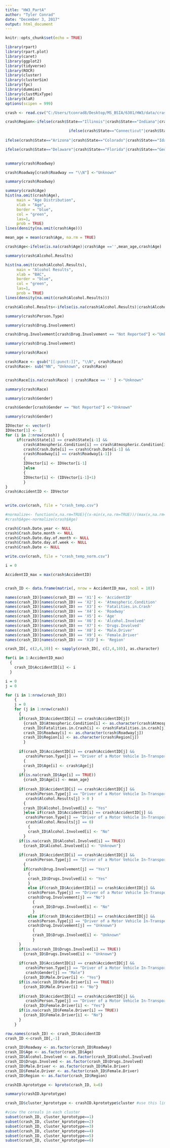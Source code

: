 ```yaml
---
title: "HW3_PartA"
author: "Tyler Conrad"
date: "December 3, 2017"
output: html_document
---
```


```r
knitr::opts_chunk$set(echo = TRUE)
```


```r
library(rpart)
library(rpart.plot)
library(caret)
library(ggplot2)
library(tidyverse)
library(ROCR)
library(cluster)
library(clusterSim)
library(fpc)
library(dummies)
library(clustMixType)
library(klaR)
options(scipen = 999)
```

```r
crash <- read.csv("C:/Users/tconrad8/Desktop/MS_BSIA/6301/HW3/data/crash.csv")
```

```r
crash$Region<-ifelse(crash$State=="Illinois"|crash$State=="Indiana"|crash$State=="Michigan"|crash$State=="Ohio"|crash$State=="Wisconsin"|crash$State=="Iowa"|crash$State=="Kansas"|crash$State=="Minnesota"|crash$State=="Missouri"|crash$State=="Nebraska"|crash$State=="North Dakota"|crash$State=="South Dakota","Midwest",

                            ifelse(crash$State=="Connecticut"|crash$State=="Maine"|crash$State=="Massachusetts"|crash$State=="New Hampshire"| crash$State=="Rhode Island"|crash$State=="Vermont"| crash$State=="New Jersey"|crash$State=="New York"| crash$State=="Pennsylvania", "Northeast",
       
ifelse(crash$State=="Arizona"|crash$State=="Colorado"|crash$State=="Idaho"|crash$State=="Montana"|crash$State=="Nevada"|crash$State=="New Mexico"|crash$State=="Utah"|crash$State=="Wyoming"|crash$State=="Alaska"|crash$State=="California"|crash$State=="Hawaii"|crash$State=="Oregon"|crash$State=="Washington","West",

ifelse(crash$State=="Delaware"|crash$State=="Florida"|crash$State=="Georgia isntal"|crash$State=="Maryland"|crash$State=="North Carolina"|crash$State=="South Carolina"|crash$State=="Virginia"|crash$State=="District of Columbia"|crash$State=="West Virginia"|crash$State=="Alabama"|crash$State=="Kentucky"|crash$State=="Mississippi"|crash$State=="Tennessee"|crash$State=="Arkansas"|crash$State=="Louisiana"|crash$State=="Oklahoma"|crash$State=="Texas"|crash$State=="Georgia","South","NA"))))
 
```

```r
summary(crash$Roadway)

crash$Roadway[crash$Roadway == "\\N"] <-"Unknown"

summary(crash$Roadway)

```


```r
summary(crash$Age)
hist(na.omit(crash$Age),
     main = "Age Distribution",
     xlab = "Age",
     border = "blue",
     col = "green",
     las=1,
     prob = TRUE)
lines(density(na.omit(crash$Age)))

mean_age = mean(crash$Age, na.rm = TRUE)

crash$Age<-ifelse(is.na(crash$Age)|crash$Age =='',mean_age,crash$Age)
```

```r
summary(crash$Alcohol.Results)

hist(na.omit(crash$Alcohol.Results),
     main = "Alcohol Results",
     xlab = "BAC",
     border = "blue",
     col = "green",
     las=1,
     prob = TRUE)
lines(density(na.omit(crash$Alcohol.Results)))

crash$Alcohol.Results<-ifelse(is.na(crash$Alcohol.Results)|crash$Alcohol.Results =='',0,crash$Alcohol.Results)

```

```r
summary(crash$Person.Type)
```

```r
summary(crash$Drug.Involvement)

crash$Drug.Involvement[crash$Drug.Involvement == "Not Reported"] <-"Unknown"

summary(crash$Drug.Involvement)
```

```r
summary(crash$Race)

crash$Race <- gsub("[[:punct:]]", "\\N", crash$Race)
crash$Race<- sub("NN", "Unknown", crash$Race)


crash$Race[is.na(crash$Race) | crash$Race == '' ] <-"Unknown"

summary(crash$Race)

```

```r
summary(crash$Gender)

crash$Gender[crash$Gender == "Not Reported"] <-"Unknown"

summary(crash$Gender)
```

```r
  
IDVector <- vector()
IDVector[1] <- 1
for (i in 2:nrow(crash)) {
     if(crash$State[i] == crash$State[i-1] && 
        crash$Atmospheric.Condition[i] == crash$Atmospheric.Condition[i-1]  &&
        crash$Crash.Date[i] == crash$Crash.Date[i-1] &&
        crash$Roadway[i] == crash$Roadway[i-1])
        {
        IDVector[i] <- IDVector[i-1]
        }else
        {
        IDVector[i] <- (IDVector[i-1]+1)
        }
}
crash$AccidentID <- IDVector  
  
```


```r
write.csv(crash, file = "crash_temp.csv")

```

```r

#normalize<- function(x,na.rm=TRUE){(x-min(x,na.rm=TRUE))/(max(x,na.rm=TRUE)-min(x.na.rm=TRUE))}
#crash$Age<-normalize(crash$Age)

```

```r

crash$Crash.Date.year <- NULL
crash$Crash.Date.month <- NULL
crash$Crash.Date.day.of.month <- NULL
crash$Crash.Date.day.of.week <- NULL
crash$Crash.Date <- NULL

```

```r
write.csv(crash, file = "crash_temp_norm.csv")

```

```r

i = 0

AccidentID_max = max(crash$AccidentID)


crash_ID <- data.frame(matrix(, nrow = AccidentID_max, ncol = 10))

names(crash_ID)[names(crash_ID) == 'X1'] <- 'AccidentID'
names(crash_ID)[names(crash_ID) == 'X2'] <- 'Atmospheric.Condition'
names(crash_ID)[names(crash_ID) == 'X3'] <- 'Fatalities.in.Crash'
names(crash_ID)[names(crash_ID) == 'X4'] <- 'Roadway'
names(crash_ID)[names(crash_ID) == 'X5'] <- 'Age'
names(crash_ID)[names(crash_ID) == 'X6'] <- 'Alcohol.Involved'
names(crash_ID)[names(crash_ID) == 'X7'] <- 'Drugs.Involved'
names(crash_ID)[names(crash_ID) == 'X8'] <- 'Male.Driver'
names(crash_ID)[names(crash_ID) == 'X9'] <- 'Female.Driver'
names(crash_ID)[names(crash_ID) == 'X10'] <- 'Region'

crash_ID[, c(2,4,10)] <- sapply(crash_ID[, c(2,4,10)], as.character)

for(i in 1:AccidentID_max)
  {
    crash_ID$AccidentID[i] <- i
  }

i = 0
j = 0

for (i in 1:nrow(crash_ID)) 
    {
    j = 0
    for (j in 1:nrow(crash))
      {
      if(crash_ID$AccidentID[i] == crash$AccidentID[j])
        {crash_ID$Atmospheric.Condition[i] <- as.character(crash$Atmospheric.Condition[j])
        crash_ID$Fatalities.in.Crash[i] <- crash$Fatalities.in.crash[j]
        crash_ID$Roadway[i] <- as.character(crash$Roadway[j])
        crash_ID$Region[i] <- as.character(crash$Region[j])
        } 
      
      if(crash_ID$AccidentID[i] == crash$AccidentID[j] &&
         crash$Person.Type[j] == "Driver of a Motor Vehicle In-Transport")
        {
        crash_ID$Age[i] <- crash$Age[j]
        }
      if(is.na(crash_ID$Age[i] == TRUE))
        {crash_ID$Age[i] <- mean_age}
      
      if(crash_ID$AccidentID[i] == crash$AccidentID[j] &&
         crash$Person.Type[j] == "Driver of a Motor Vehicle In-Transport" &&
         crash$Alcohol.Results[j] > 0 )
        {
        crash_ID$Alcohol.Involved[i] <- "Yes"
        }else if(crash_ID$AccidentID[i] == crash$AccidentID[j] &&
         crash$Person.Type[j] == "Driver of a Motor Vehicle In-Transport" &&
         crash$Alcohol.Results[j] == 0)
          {
          crash_ID$Alcohol.Involved[i] <- "No"
        }
      if(is.na(crash_ID$Alcohol.Involved[i] == TRUE))
        {crash_ID$Alcohol.Involved[i] <- "Unknown"}
      
      if(crash_ID$AccidentID[i] == crash$AccidentID[j] &&
         crash$Person.Type[j] == "Driver of a Motor Vehicle In-Transport")
        {
        if(crash$Drug.Involvement[j] == "Yes")
          {
          crash_ID$Drugs.Involved[i] <- "Yes"
          }
          else if(crash_ID$AccidentID[i] == crash$AccidentID[j] &&
          crash$Person.Type[j] == "Driver of a Motor Vehicle In-Transport" &&
          crash$Drug.Involvement[j] == "No")
            {
            crash_ID$Drugs.Involved[i] <- "No"
            }
          else if(crash_ID$AccidentID[i] == crash$AccidentID[j] &&
          crash$Person.Type[j] == "Driver of a Motor Vehicle In-Transport" &&
          crash$Drug.Involvement[j] == "Unknown")
            {
            crash_ID$Drugs.Involved[i] <- "Unknown"
            }
      }
      if(is.na(crash_ID$Drugs.Involved[i] == TRUE))
        {crash_ID$Drugs.Involved[i] <- "Unknown"}
      
      if(crash_ID$AccidentID[i] == crash$AccidentID[j] &&
         crash$Person.Type[j] == "Driver of a Motor Vehicle In-Transport" && 
         crash$Gender[j] == "Male")
        {crash_ID$Male.Driver[i] <- "Yes"}
      if(is.na(crash_ID$Male.Driver[i] == TRUE))
        {crash_ID$Male.Driver[i] <- "No"}
      
      if(crash_ID$AccidentID[i] == crash$AccidentID[j] &&
         crash$Person.Type[j] == "Driver of a Motor Vehicle In-Transport" && crash$Gender[j] == "Female")
        {crash_ID$Female.Driver[i] <- "Yes"}
      if(is.na(crash_ID$Female.Driver[i] == TRUE))
        {crash_ID$Female.Driver[i] <- "No"}
      }
    }


```

```r

row.names(crash_ID) <- crash_ID$AccidentID
crash_ID <-crash_ID[,-1]

crash_ID$Roadway <- as.factor(crash_ID$Roadway)
crash_ID$Age <- as.factor(crash_ID$Age)
crash_ID$Alcohol.Involved <- as.factor(crash_ID$Alcohol.Involved)
crash_ID$Drugs.Involved <- as.factor(crash_ID$Drugs.Involved)
crash_ID$Male.Driver <- as.factor(crash_ID$Male.Driver)
crash_ID$Female.Driver <- as.factor(crash_ID$Female.Driver)
crash_ID$Region <- as.factor(crash_ID$Region)

crashID.kprototype <- kproto(crash_ID, k=6)

summary(crashID.kprototype)

```

```r
crash_ID$cluster_kprototype <- crashID.kprototype$cluster #use this line to assign cluster ID back to each record.

#view the cereals in each cluster
subset(crash_ID, cluster_kprototype==1)
subset(crash_ID, cluster_kprototype==2)
subset(crash_ID, cluster_kprototype==3)
subset(crash_ID, cluster_kprototype==4)
subset(crash_ID, cluster_kprototype==5)
subset(crash_ID, cluster_kprototype==6)
```